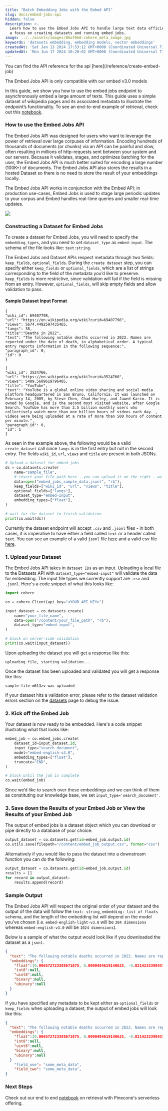 ```yaml
---
title: "Batch Embedding Jobs with the Embed API"
slug: docs/embed-jobs-api
hidden: false
description: >-
  Learn how to use the Embed Jobs API to handle large text data efficiently with
  a focus on creating datasets and running embed jobs.
image: ../../assets/images/86af0e8-cohere_meta_image.jpg
keywords: 'datasets embedding, embedding models, vector embeddings'
createdAt: 'Sat Jan 13 2024 17:53:12 GMT+0000 (Coordinated Universal Time)'
updatedAt: 'Mon Jun 17 2024 10:20:02 GMT+0000 (Coordinated Universal Time)'
---
```

<Note title="This Guide Uses the Embed Jobs API.">  
 You can find the API reference for the api [here](/reference/create-embed-job)
 
 The Embed Jobs API is only compatible with our embed v3.0 models
</Note>

In this guide, we show you how to use the embed jobs endpoint to asynchronously embed a large amount of texts. This guide uses a simple dataset of wikipedia pages and its associated metadata to illustrate the endpoint’s functionality. To see an end-to-end example of retrieval, check out this [notebook](https://github.com/cohere-ai/cohere-developer-experience/blob/main/notebooks/Embed_Jobs_Semantic_Search.ipynb).

### How to use the Embed Jobs API

The Embed Jobs API was designed for users who want to leverage the power of retrieval over large corpuses of information. Encoding hundreds of thousands of documents (or chunks) via an API can be painful and slow, often resulting in millions of http-requests sent between your system and our servers. Because it validates, stages, and optimizes batching for the user, the Embed Jobs API is much better suited for encoding a large number (100K+) of documents. The Embed Jobs API also stores the results in a hosted Dataset so there is no need to store the result of your embeddings locally.

The Embed Jobs API works in conjunction with the Embed API; in production use-cases, Embed Jobs is used to stage large periodic updates to your corpus and Embed handles real-time queries and smaller real-time updates.

![](../../assets/images/0826a69-image.png)
### Constructing a Dataset for Embed Jobs

To create a dataset for Embed Jobs, you will need to specify the `embedding_types`, and you need to set `dataset_type` as `embed-input`. The schema of the file looks like: `text:string`.

The Embed Jobs and Dataset APIs respect metadata through two fields: `keep_fields`, `optional_fields`. During the `create dataset` step, you can specify either `keep_fields` or `optional_fields`, which are a list of strings corresponding to the field of the metadata you’d like to preserve. `keep_fields` is more restrictive, since validation will fail if the field is missing from an entry. However, `optional_fields`, will skip empty fields and allow validation to pass.

#### Sample Dataset Input Format

```Text JSONL
{
"wiki_id": 69407798,
"url": "https://en.wikipedia.org/wiki?curid=69407798",
"views": 5674.4492597435465,
"langs": 38,
"title":"Deaths in 2022",
"text": "The following notable deaths occurred in 2022. Names are reported under the date of death, in alphabetical order. A typical entry reports information in the following sequence:",
"paragraph_id": 0,
"id": 0
}

{
"wiki_id": 3524766,
"url": "https://en.wikipedia.org/wiki?curid=3524766",
"views": 5409.5609619796405,
"title": "YouTube",
"text": "YouTube is a global online video sharing and social media platform headquartered in San Bruno, California. It was launched on February 14, 2005, by Steve Chen, Chad Hurley, and Jawed Karim. It is owned by Google, and is the second most visited website, after Google Search. YouTube has more than 2.5 billion monthly users who collectively watch more than one billion hours of videos each day. , videos were being uploaded at a rate of more than 500 hours of content per minute.",
"paragraph_id": 0,
"id": 1
}
```

As seen in the example above, the following would be a valid `create_dataset` call since `langs` is in the first entry but not in the second entry. The fields `wiki_id`, `url`, `views` and `title` are present in both JSONs.

```python PYTHON
# Upload a dataset for embed jobs
ds = co.datasets.create(
    name="sample_file",
    # insert your file path here - you can upload it on the right - we accept .csv and jsonl files
    data=open("embed_jobs_sample_data.jsonl", "rb"),
    keep_fields=["wiki_id", "url", "views", "title"],
    optional_fields=["langs"],
    dataset_type="embed-input",
    embedding_types=["float"],
)

# wait for the dataset to finish validation
print(co.wait(ds))
```

Currently the dataset endpoint will accept `.csv` and `.jsonl` files - in both cases, it is imperative to have either a field called `text` or a header called `text`. You can see an example of a valid `jsonl` file [here](https://raw.githubusercontent.com/cohere-ai/cohere-developer-experience/main/notebooks/data/embed_jobs_sample_data.jsonl) and a valid csv file [here](https://raw.githubusercontent.com/cohere-ai/cohere-developer-experience/main/notebooks/data/embed_jobs_sample_data.csv).

### 1\. Upload your Dataset

The Embed Jobs API takes in `dataset IDs` as an input. Uploading a local file to the Datasets API with `dataset_type="embed-input"` will validate the data for embedding. The input file types we currently support are `.csv` and `.jsonl`. Here's a code snippet of what this looks like:

```python PYTHON
import cohere

co = cohere.Client(api_key="<YOUR API KEY>")

input_dataset = co.datasets.create(
    name="your_file_name",
    data=open("/content/your_file_path", "rb"),
    dataset_type="embed-input",
)

# block on server-side validation
print(co.wait(input_dataset))
```

Upon uploading the dataset you will get a response like this:

```text Text
uploading file, starting validation...
```

Once the dataset has been uploaded and validated you will get a response like this:

```text TEXT
sample-file-m613zv was uploaded
```

If your dataset hits a validation error, please refer to the dataset validation errors section on the [datasets](/docs/datasets) page to debug the issue.

### 2\. Kick off the Embed Job

Your dataset is now ready to be embedded. Here's a code snippet illustrating what that looks like:

```python PYTHON
embed_job = co.embed_jobs.create(
    dataset_id=input_dataset.id,
    input_type="search_document",
    model="embed-english-v3.0",
    embedding_types=["float"],
    truncate="END",
)

# block until the job is complete
co.wait(embed_job)
```

Since we’d like to search over these embeddings and we can think of them as constituting our knowledge base, we set `input_type='search_document'`.

### 3\. Save down the Results of your Embed Job or View the Results of your Embed Job

The output of embed jobs is a dataset object which you can download or pipe directly to a database of your choice:

```python PYTHON
output_dataset = co.datasets.get(id=embed_job.output.id)
co.utils.save(filepath="/content/embed_job_output.csv", format="csv")
```

Alternatively if you would like to pass the dataset into a downstream function you can do the following:

```python PYTHON
output_dataset = co.datasets.get(id=embed_job.output.id)
results = []
for record in output_dataset:
    results.append(record)
```

### Sample Output

The Embed Jobs API will respect the original order of your dataset and the output of the data will follow the `text: string`, `embedding: list of floats` schema, and the length of the embedding list will depend on the model you’ve chosen (i.e. `embed-english-light-v3.0` will be `384 dimensions` whereas `embed-english-v3.0` will be `1024 dimensions`).

Below is a sample of what the output would look like if you downloaded the dataset as a `jsonl`.

```json JSON
{
  "text": "The following notable deaths occurred in 2022. Names are reported under the date of death, in alphabetical order......",
  "embeddings": {
    "float":[0.006572723388671875, 0.0090484619140625, -0.02142333984375,....],
    "int8":null,
    "uint8":null,
    "binary":null,
    "ubinary":null
  }
}
```

If you have specified any metadata to be kept either as `optional_fields` or `keep_fields` when uploading a dataset, the output of embed jobs will look like this:

```json JSON
{
  "text": "The following notable deaths occurred in 2022. Names are reported under the date of death, in alphabetical order......",
  "embeddings": {
    "float":[0.006572723388671875, 0.0090484619140625, -0.02142333984375,....],
    "int8":null,
    "uint8":null,
    "binary":null,
    "ubinary":null
  }
	"field_one": "some_meta_data",
	"field_two": "some_meta_data",
}
```

### Next Steps

Check out our end to end [notebook](https://github.com/cohere-ai/cohere-developer-experience/blob/main/notebooks/Embed_Jobs_Serverless_Pinecone_Semantic_Search.ipynb) on retrieval with Pinecone's serverless offering.
